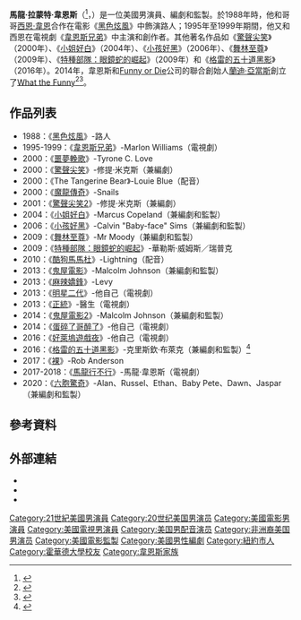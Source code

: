 {{noteTA
|G1=Show
|G2=Movie
|G3=TV
}}
{{藝人
| type         = 男演員
| name         = 馬龍·韋恩斯
| foreignname  = Marlon Wayans
| image        = Marlonwayans.JPG
| caption      = 2007年，韋恩斯於拉斯維加斯
| birth_name   = Marlon Lamont Wayans
| birth_date   = {{birth date and age|1972|7|23}}
| birth_place  = {{USA}}[[紐約州|紐約州]]，[[紐約市|紐約市]]
| occupation   = 演員，喜劇演員，監製，編劇
| years_active = 1988年至今
| children     = 2
}}
'''馬龍·拉蒙特·韋恩斯'''（{{lang-en|Marlon Lamont Wayans}}<ref>{{cite web | title=Marlon Wayans: 25 Things You Don't Know About Me | work=usmagazine.com | url=http://www.usmagazine.com/celebrity-news/news/marlon-wayans-25-things-you-dont-know-about-me--2014194 | accessdate=April 19, 2014 | archive-date=2014-04-19 | archive-url=https://web.archive.org/web/20140419235943/http://www.usmagazine.com/celebrity-news/news/marlon-wayans-25-things-you-dont-know-about-me--2014194 | dead-url=no }}</ref>，{{bd|1972年|7月23日}}）是一位美國男演員、編劇和監製。於1988年時，他和哥哥[[西恩·韋恩|西恩·韋恩]]合作在電影《[[黑色炫風|黑色炫風]]》中飾演路人；1995年至1999年期間，他又和西恩在電視劇《[[韋恩斯兄弟|韋恩斯兄弟]]》中主演和創作者。其他著名作品如《[[驚聲尖笑|驚聲尖笑]]》（2000年）、《[[小姐好白|小姐好白]]》（2004年）、《[[小孩好黑|小孩好黑]]》（2006年）、《[[舞林至尊|舞林至尊]]》（2009年）、《[[特種部隊：眼鏡蛇的崛起|特種部隊：眼鏡蛇的崛起]]》（2009年）和《[[格雷的五十道黑影|格雷的五十道黑影]]》（2016年）。2014年，韋恩斯和[[Funny_or_Die|Funny or Die]]公司的聯合創始人[[蘭迪·亞當斯|蘭迪·亞當斯]]創立了[[What_the_Funny|What the Funny]]<ref>{{cite web |url=http://www.hollywoodreporter.com/news/marlon-wayans-launching-urban-funny-574363 |title=Marlon Wayans Launching Urban Funny or Die |publisher=Hollywoodreporter.com |date= |accessdate=2014-04-05 |archive-date=2020-12-05 |archive-url=https://web.archive.org/web/20201205200657/https://www.hollywoodreporter.com/news/marlon-wayans-launching-urban-funny-574363 |dead-url=no }}</ref><ref>{{cite web |url=http://whatthefunny.com |title=What The Funny |publisher=What The Funny |date= |accessdate=2014-04-05 |deadurl=yes |archiveurl=https://web.archive.org/web/20140402085812/http://www.whatthefunny.com/ |archivedate=2014-04-02 }}</ref>。

==作品列表==
*1988：《[[黑色炫風|黑色炫風]]》-路人
*1995-1999：《[[韋恩斯兄弟|韋恩斯兄弟]]》-Marlon Williams（電視劇）
*2000：《[[噩夢輓歌|噩夢輓歌]]》-Tyrone C. Love
*2000：《[[驚聲尖笑|驚聲尖笑]]》-修提·米克斯（兼編劇）
*2000：《The Tangerine Bear》-Louie Blue（配音）
*2000：《[[魔龍傳奇_(2000年電影)|魔龍傳奇]]》-Snails
*2001：《[[驚聲尖笑2|驚聲尖笑2]]》-修提·米克斯（兼編劇）
*2004：《[[小姐好白|小姐好白]]》-Marcus Copeland（兼編劇和監製）
*2006：《[[小孩好黑|小孩好黑]]》-Calvin "Baby-face" Sims（兼編劇和監製）
*2009：《[[舞林至尊|舞林至尊]]》-Mr Moody（兼編劇和監製）
*2009：《[[特種部隊：眼鏡蛇的崛起|特種部隊：眼鏡蛇的崛起]]》-華勒斯·威姆斯／瑞普克
*2010：《[[酷狗馬馬杜|酷狗馬馬杜]]》-Lightning（配音）
*2013：《[[鬼屋電影|鬼屋電影]]》-Malcolm Johnson（兼編劇和監製）
*2013：《[[麻辣嬌鋒|麻辣嬌鋒]]》-Levy
*2013：《[[明星二代|明星二代]]》-他自己（電視劇）
*2013：《[[正統_(2013年電視劇)|正統]]》-醫生（電視劇）
*2014：《[[鬼屋電影2|鬼屋電影2]]》-Malcolm Johnson（兼編劇和監製）
*2014：《[[蛋碎了哥醉了|蛋碎了哥醉了]]》-他自己（電視劇）
*2016：《[[好萊塢遊戲夜|好萊塢遊戲夜]]》-他自己（電視劇）
*2016：《[[格雷的五十道黑影|格雷的五十道黑影]]》-克里斯欽·布萊克（兼編劇和監製）<ref>{{cite web|url=http://www.hollywoodreporter.com/news/fifty-shades-black-sells-germany-802721|title=SquareOne Takes Marlon Wayans' 'Fifty Shades' Spoof for Germany|author=Scott Roxborough|work=[[The_Hollywood_Reporter|The Hollywood Reporter]]|publisher=([[Prometheus_Global_Media|Prometheus Global Media]])|date=June 16, 2015|accessdate=June 16, 2015|archive-date=2015-12-22|archive-url=https://web.archive.org/web/20151222224804/http://www.hollywoodreporter.com/news/fifty-shades-black-sells-germany-802721|dead-url=no}}</ref>
*2017：《[[裸_(2017年電影)|裸]]》-Rob Anderson
*2017-2018：《[[馬龍行不行|馬龍行不行]]》-馬龍·韋恩斯（電視劇）
*2020：《[[六胞驚奇|六胞驚奇]]》-Alan、Russel、Ethan、Baby Pete、Dawn、Jaspar（兼編劇和監製）

==參考資料==
{{reflist|30em}}

==外部連結==
{{commons category|Marlon Wayans}}
* {{IMDb name|0005541}}
* {{amg name|75078}}
* {{Twitter|marlonwayans}}

{{韋恩斯家族}}
{{Authority control}}

{{DEFAULTSORT:Wayans, Marlon}}
[[Category:21世紀美國男演員|Category:21世紀美國男演員]]
[[Category:20世纪美国男演员|Category:20世纪美国男演员]]
[[Category:美國電影男演員|Category:美國電影男演員]]
[[Category:美國電視男演員|Category:美國電視男演員]]
[[Category:美国男配音演员|Category:美国男配音演员]]
[[Category:非洲裔美国男演员|Category:非洲裔美国男演员]]
[[Category:美國電影監製|Category:美國電影監製]]
[[Category:美國男性編劇|Category:美國男性編劇]]
[[Category:紐約市人|Category:紐約市人]]
[[Category:霍華德大學校友|Category:霍華德大學校友]]
[[Category:韋恩斯家族|Category:韋恩斯家族]]